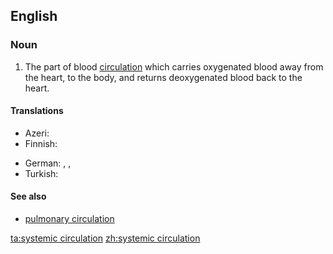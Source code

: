 ==English==

===Noun===
{{en-noun}}

# {{context|anatomy|lang=en}} The part of blood [[circulation]] which carries oxygenated blood away from the heart, to the body, and returns deoxygenated blood back to the heart.

====Translations====
{{trans-top|part of blood circulation}}
* Azeri: {{t|az|böyük qan dövranı}}
* Finnish: {{t|fi|suuri verenkierto}}
{{trans-mid}}
* German: {{t|de|großer Blutkreislauf|m}}, {{t|de|systemischer Kreislauf|m}}, {{t|de|Körperkreislauf|m}}
* Turkish: {{t+|tr|büyük kan dolaşımı}}
{{trans-bottom}}

====See also====
* [[pulmonary circulation]]

[[ta:systemic circulation]]
[[zh:systemic circulation]]